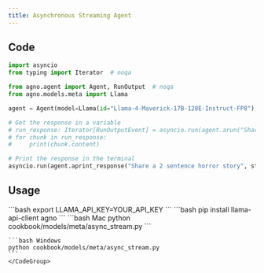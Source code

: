 ```yaml
---
title: Asynchronous Streaming Agent
---
```


## Code

```python cookbook/models/meta/llama/async_basic_stream.py
import asyncio
from typing import Iterator  # noqa

from agno.agent import Agent, RunOutput  # noqa
from agno.models.meta import Llama

agent = Agent(model=Llama(id="Llama-4-Maverick-17B-128E-Instruct-FP8"), markdown=True)

# Get the response in a variable
# run_response: Iterator[RunOutputEvent] = asyncio.run(agent.arun("Share a 2 sentence horror story", stream=True))
# for chunk in run_response:
#     print(chunk.content)

# Print the response in the terminal
asyncio.run(agent.aprint_response("Share a 2 sentence horror story", stream=True))
```

## Usage

<Steps>
  <Snippet file="create-venv-step.mdx" />

  <Step title="Set your LLAMA API key">
    ```bash
    export LLAMA_API_KEY=YOUR_API_KEY
    ```
  </Step>

  <Step title="Install libraries">
    ```bash
    pip install llama-api-client agno
    ```
  </Step>

  <Step title="Run Agent">
    <CodeGroup>
    ```bash Mac
    python cookbook/models/meta/async_stream.py
    ```

    ```bash Windows
    python cookbook/models/meta/async_stream.py
    ```
    </CodeGroup>
  </Step>
</Steps> 